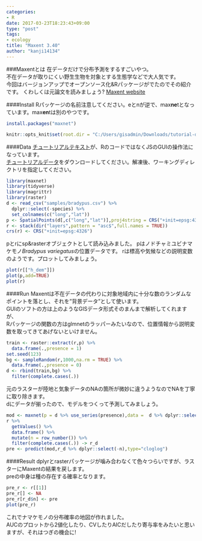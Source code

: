 ```yaml
---
categories:
- R
date: 2017-03-23T18:23:43+09:00
type: "post"
tags:
- ecology
title: "Maxent 3.40"
author: "kanji14134"
---
```


###Maxentとは
在データだけで分布予測をするすごいやつ。  
不在データが取りにくい野生生物を対象とする生態学などで大人気です。  
今回はバージョンアップでオープンソース化&Rパッケージがでたのでその紹介です。
くわしくは元論文を読みましょう?
[Maxent website](http://biodiversityinformatics.amnh.org/open_source/maxent/)

####Install
Rパッケージの名前注意してください。eとnが逆で、max**ne**tとなっています。max**en**tは別のやつです。
```r
install.packages("maxnet")
```

```r
knitr::opts_knit$set(root.dir = "C:/Users/gisadmin/Downloads/tutorial-data")
```

####Data
[チュートリアルテキスト](http://biodiversityinformatics.amnh.org/open_source/maxent/Maxent_tutorial2017.pdf)が、RのコードではなくJSのGUIの操作法になっています。  
[チュートリアルデータ](http://biodiversityinformatics.amnh.org/open_source/maxent/tutorial-data.zip)をダウンロードしてください。解凍後、ワーキングディレクトリを指定してください。
```r
library(maxnet)
library(tidyverse)
library(magrittr)
library(raster)
d <- read_csv("samples/bradypus.csv") %>%
  dplyr::select(-species) %>% 
  set_colnames(c("long","lat"))
p <- SpatialPoints(d[,c("long","lat")],proj4string = CRS("+init=epsg:4326"))
r <- stack(dir("layers",pattern = "asc$",full.names = TRUE))
crs(r) <- CRS("+init=epsg:4326")
```

pとrにsp&rasterオブジェクトとして読み込みました。
pはノドチャミユビナマケモノ*Bradypus variegatus*の位置データです。
rは標高や気候などの説明変数のようです。プロットしてみましょう。
```r
plot(r[["h_dem"]])
plot(p,add=TRUE)
plot(r)
```

####Run
Maxentは不在データの代わりに対象地域内に十分な数のランダムなポイントを落とし、それを"背景データ"として使います。  
GUIのソフトの方は上のようなGISデータ形式そのまんまで解析してくれますが、  
Rパッケージの関数の方はglmnetのラッパーみたいなので、位置情報から説明変数を取ってきてあげないといけません。

```r
train <- raster::extract(r,p) %>% 
  data.frame(.,presence = 1)
set.seed(123)
bg <- sampleRandom(r,1000,na.rm = TRUE) %>% 
  data.frame(.,presence = 0)
d <- rbind(train,bg) %>% 
  filter(complete.cases(.))
```

元のラスターが陸地と気象データのNAの箇所が微妙に違うようなのでNAを丁寧に取り除きます。  
dにデータが揃ったので、モデルをつくって予測してみましょう。
```r
mod <- maxnet(p = d %>% use_series(presence),data =  d %>% dplyr::select(-presence))
r %>% 
  getValues() %>% 
  data.frame() %>% 
  mutate(n = row_number()) %>% 
  filter(complete.cases(.)) -> r_d
pre <- predict(mod,r_d %>% dplyr::select(-n),type="cloglog")
```

####Result
dplyrとrasterパッケージが噛み合わなくて色々つらいですが、ラスターにMaxentの結果を戻します。  
preの中身は種の存在する確率となります。
```r
pre_r <- r[[1]]
pre_r[] <- NA
pre_r[r_d$n] <- pre
plot(pre_r)
```

これでナマケモノの分布確率の地図が作れました。  
AUCのプロットから2値化したり、CVしたりAICだしたり寄与率をみたいと思いますが、それはつぎの機会に!

